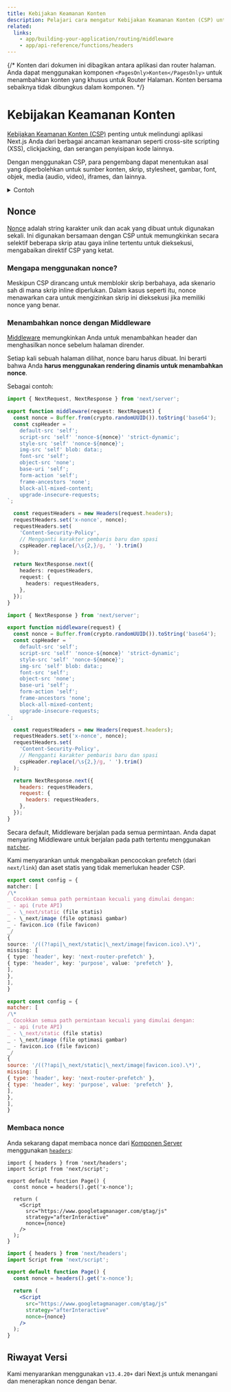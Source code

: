 ```yaml
---
title: Kebijakan Keamanan Konten
description: Pelajari cara mengatur Kebijakan Keamanan Konten (CSP) untuk aplikasi Next.js Anda.
related:
  links:
    - app/building-your-application/routing/middleware
    - app/api-reference/functions/headers
---
```


{/* Konten dari dokumen ini dibagikan antara aplikasi dan router halaman. Anda dapat menggunakan komponen `<PagesOnly>Konten</PagesOnly>` untuk menambahkan konten yang khusus untuk Router Halaman. Konten bersama sebaiknya tidak dibungkus dalam komponen. */}

# Kebijakan Keamanan Konten

[Kebijakan Keamanan Konten (CSP)](https://developer.mozilla.org/docs/Web/HTTP/CSP) penting untuk melindungi aplikasi Next.js Anda dari berbagai ancaman keamanan seperti cross-site scripting (XSS), clickjacking, dan serangan penyisipan kode lainnya.

Dengan menggunakan CSP, para pengembang dapat menentukan asal yang diperbolehkan untuk sumber konten, skrip, stylesheet, gambar, font, objek, media (audio, video), iframes, dan lainnya.

<details>
  <summary>Contoh</summary>

- [CSP Ketat](https://github.com/vercel/next.js/tree/canary/examples/with-strict-csp)

</details>

## Nonce

[Nonce](https://developer.mozilla.org/docs/Web/HTML/Global_attributes/nonce) adalah string karakter unik dan acak yang dibuat untuk digunakan sekali. Ini digunakan bersamaan dengan CSP untuk memungkinkan secara selektif beberapa skrip atau gaya inline tertentu untuk dieksekusi, mengabaikan direktif CSP yang ketat.

### Mengapa menggunakan nonce?

Meskipun CSP dirancang untuk memblokir skrip berbahaya, ada skenario sah di mana skrip inline diperlukan. Dalam kasus seperti itu, nonce menawarkan cara untuk mengizinkan skrip ini dieksekusi jika memiliki nonce yang benar.

### Menambahkan nonce dengan Middleware

[Middleware](/docs/app/building-your-application/routing/middleware) memungkinkan Anda untuk menambahkan header dan menghasilkan nonce sebelum halaman dirender.

Setiap kali sebuah halaman dilihat, nonce baru harus dibuat. Ini berarti bahwa Anda **harus menggunakan rendering dinamis untuk menambahkan nonce**.

Sebagai contoh:

```ts filename="middleware.ts" switcher
import { NextRequest, NextResponse } from 'next/server';

export function middleware(request: NextRequest) {
  const nonce = Buffer.from(crypto.randomUUID()).toString('base64');
  const cspHeader = `
    default-src 'self';
    script-src 'self' 'nonce-${nonce}' 'strict-dynamic';
    style-src 'self' 'nonce-${nonce}';
    img-src 'self' blob: data:;
    font-src 'self';
    object-src 'none';
    base-uri 'self';
    form-action 'self';
    frame-ancestors 'none';
    block-all-mixed-content;
    upgrade-insecure-requests;
`;

  const requestHeaders = new Headers(request.headers);
  requestHeaders.set('x-nonce', nonce);
  requestHeaders.set(
    'Content-Security-Policy',
    // Mengganti karakter pembaris baru dan spasi
    cspHeader.replace(/\s{2,}/g, ' ').trim()
  );

  return NextResponse.next({
    headers: requestHeaders,
    request: {
      headers: requestHeaders,
    },
  });
}
```

```js filename="middleware.js" switcher
import { NextResponse } from 'next/server';

export function middleware(request) {
  const nonce = Buffer.from(crypto.randomUUID()).toString('base64');
  const cspHeader = `
    default-src 'self';
    script-src 'self' 'nonce-${nonce}' 'strict-dynamic';
    style-src 'self' 'nonce-${nonce}';
    img-src 'self' blob: data:;
    font-src 'self';
    object-src 'none';
    base-uri 'self';
    form-action 'self';
    frame-ancestors 'none';
    block-all-mixed-content;
    upgrade-insecure-requests;
`;

  const requestHeaders = new Headers(request.headers);
  requestHeaders.set('x-nonce', nonce);
  requestHeaders.set(
    'Content-Security-Policy',
    // Mengganti karakter pembaris baru dan spasi
    cspHeader.replace(/\s{2,}/g, ' ').trim()
  );

  return NextResponse.next({
    headers: requestHeaders,
    request: {
      headers: requestHeaders,
    },
  });
}
```

Secara default, Middleware berjalan pada semua permintaan. Anda dapat menyaring Middleware untuk berjalan pada path tertentu menggunakan [`matcher`](/docs/app/building-your-application/routing/middleware#matcher).

Kami menyarankan untuk mengabaikan pencocokan prefetch (dari `next/link`) dan aset statis yang tidak memerlukan header CSP.

```ts filename="middleware.ts" switcher
export const config = {
matcher: [
/\*
_ Cocokkan semua path permintaan kecuali yang dimulai dengan:
_ - api (rute API)
_ - \_next/static (file statis)
_ - \_next/image (file optimasi gambar)
_ - favicon.ico (file favicon)
_/
{
source: '/((?!api|\_next/static|\_next/image|favicon.ico).\*)',
missing: [
{ type: 'header', key: 'next-router-prefetch' },
{ type: 'header', key: 'purpose', value: 'prefetch' },
],
},
],
}
```

```js filename="middleware.js" switcher
export const config = {
matcher: [
/\*
_ Cocokkan semua path permintaan kecuali yang dimulai dengan:
_ - api (rute API)
_ - \_next/static (file statis)
_ - \_next/image (file optimasi gambar)
_ - favicon.ico (file favicon)
_/
{
source: '/((?!api|\_next/static|\_next/image|favicon.ico).\*)',
missing: [
{ type: 'header', key: 'next-router-prefetch' },
{ type: 'header', key: 'purpose', value: 'prefetch' },
],
},
],
}
```

### Membaca nonce

Anda sekarang dapat membaca nonce dari [Komponen Server](/docs/app/building-your-application/rendering/server-components) menggunakan [`headers`](/docs/app/api-reference/functions/headers):

```tsx filename="app/page.tsx" switcher
import { headers } from 'next/headers';
import Script from 'next/script';

export default function Page() {
  const nonce = headers().get('x-nonce');

  return (
    <Script
      src="https://www.googletagmanager.com/gtag/js"
      strategy="afterInteractive"
      nonce={nonce}
    />
  );
}
```

```jsx filename="app/page.jsx" switcher
import { headers } from 'next/headers';
import Script from 'next/script';

export default function Page() {
  const nonce = headers().get('x-nonce');

  return (
    <Script
      src="https://www.googletagmanager.com/gtag/js"
      strategy="afterInteractive"
      nonce={nonce}
    />
  );
}
```

## Riwayat Versi

Kami menyarankan menggunakan `v13.4.20+` dari Next.js untuk menangani dan menerapkan nonce dengan benar.
